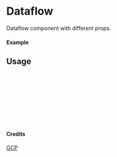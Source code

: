 
<Meta of={Dataflow} title="GCP/Dataflow" />

# Dataflow

Dataflow component with different props.

#### Example

<Canvas of={Dataflow.Primary} />

## Usage

```ts
import { Dataflow } from "yadl-ui";

const Example = () => {
  return (
      <Dataflow />
  );
};

export default Example;
```

#### Credits
[GCP](https://cloud.google.com/icons)
